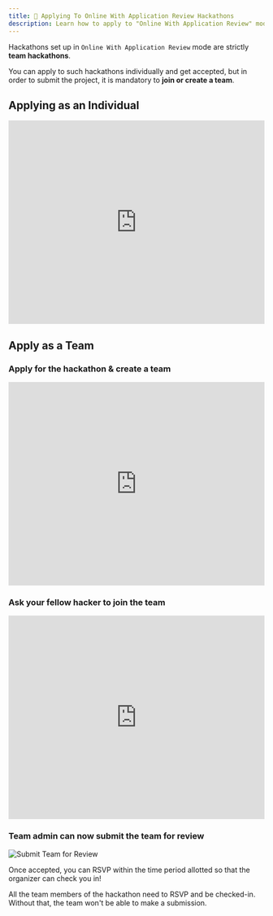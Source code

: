 ```yaml
---
title: 🔐 Applying To Online With Application Review Hackathons
description: Learn how to apply to "Online With Application Review" mode hackathons and submit your project as a team.
---
```



Hackathons set up in `Online With Application Review` mode are strictly **team hackathons**.

You can apply to such hackathons individually and get accepted, but in order to submit the project, it is mandatory to **join or create a team**.

## Applying as an Individual

<iframe
  width="100%"
  height="400"
  src="https://www.youtube.com/embed/yCrYo0-_akc"
  title="Applying Individually"
  frameborder="0"
  allow="accelerometer; autoplay; clipboard-write; encrypted-media; gyroscope; picture-in-picture"
  allowfullscreen
></iframe>

## Apply as a Team

### Apply for the hackathon & create a team

<iframe
  width="100%"
  height="400"
  src="https://www.youtube.com/embed/IdpaeoTxzdM"
  title="Apply and Create Team"
  frameborder="0"
  allow="accelerometer; autoplay; clipboard-write; encrypted-media; gyroscope; picture-in-picture"
  allowfullscreen
></iframe>

### Ask your fellow hacker to join the team

<iframe
  width="100%"
  height="400"
  src="https://www.youtube.com/embed/oZtnOCPyMAc"
  title="Invite Teammates"
  frameborder="0"
  allow="accelerometer; autoplay; clipboard-write; encrypted-media; gyroscope; picture-in-picture"
  allowfullscreen
></iframe>

### Team admin can now submit the team for review

<img src="/assets/submit-team-review.png+" alt="Submit Team for Review" />

Once accepted, you can RSVP within the time period allotted so that the organizer can check you in!

<Callout type="warning">
All the team members of the hackathon need to RSVP and be checked-in. Without that, the team won't be able to make a submission.
</Callout>
